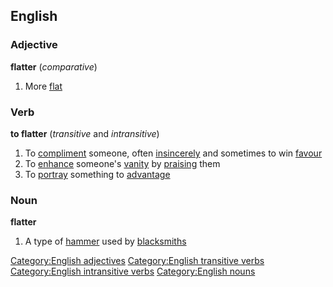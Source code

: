 ==English==
===Adjective===
'''flatter'''  (''comparative'')
#More [[flat]]
===Verb===
'''to flatter'''  (''transitive'' and ''intransitive'')
#To [[compliment]] someone, often [[insincerely]] and sometimes to win [[favour]]
#To [[enhance]] someone's [[vanity]] by [[praising]] them
#To [[portray]] something to [[advantage]]
===Noun===
'''flatter'''
#A type of [[hammer]] used by [[blacksmith]]s
[[Category:English adjectives]]
[[Category:English transitive verbs]]
[[Category:English intransitive verbs]]
[[Category:English nouns]]